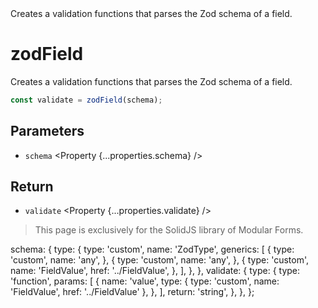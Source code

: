 
<Title>zodField</Title>
<Description>
  Creates a validation functions that parses the Zod schema of a field.
</Description>

# zodField

<Solid block>

Creates a validation functions that parses the Zod schema of a field.

```ts
const validate = zodField(schema);
```

## Parameters

- `schema` <Property {...properties.schema} />

## Return

- `validate` <Property {...properties.validate} />

</Solid>

<Qwik block>

<HttpStatusCode code={404} />

> This page is exclusively for the SolidJS library of Modular Forms.

</Qwik>

  schema: {
    type: {
      type: 'custom',
      name: 'ZodType',
      generics: [
        {
          type: 'custom',
          name: 'any',
        },
        {
          type: 'custom',
          name: 'any',
        },
        {
          type: 'custom',
          name: 'FieldValue',
          href: '../FieldValue',
        },
      ],
    },
  },
  validate: {
    type: {
      type: 'function',
      params: [
        {
          name: 'value',
          type: { type: 'custom', name: 'FieldValue', href: '../FieldValue' },
        },
      ],
      return: 'string',
    },
  },
};
